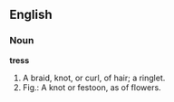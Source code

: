 ==English==

===Noun===

'''tress'''

#A braid, knot, or curl, of hair; a ringlet.
#Fig.: A knot or festoon, as of flowers.